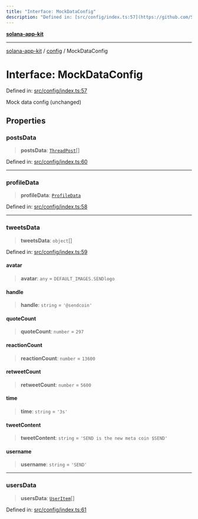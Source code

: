 ```yaml
---
title: "Interface: MockDataConfig"
description: "Defined in: [src/config/index.ts:57](https://github.com/SendArcade/solana-social-starter/blob/b27156124ee1831d644b1af765e8d55a2885cd4f/src/config/index.ts#L57)"
---
```


[**solana-app-kit**](../../README.mdx)

***

[solana-app-kit](../../README.mdx) / [config](../README.mdx) / MockDataConfig

# Interface: MockDataConfig

Defined in: [src/config/index.ts:57](https://github.com/SendArcade/solana-social-starter/blob/b27156124ee1831d644b1af765e8d55a2885cd4f/src/config/index.ts#L57)

Mock data config (unchanged)

## Properties

### postsData

> **postsData**: [`ThreadPost`](../../components/thread/thread.types/interfaces/ThreadPost.mdx)[]

Defined in: [src/config/index.ts:60](https://github.com/SendArcade/solana-social-starter/blob/b27156124ee1831d644b1af765e8d55a2885cd4f/src/config/index.ts#L60)

***

### profileData

> **profileData**: [`ProfileData`](../../mocks/profileInfoData/type-aliases/ProfileData.mdx)

Defined in: [src/config/index.ts:58](https://github.com/SendArcade/solana-social-starter/blob/b27156124ee1831d644b1af765e8d55a2885cd4f/src/config/index.ts#L58)

***

### tweetsData

> **tweetsData**: `object`[]

Defined in: [src/config/index.ts:59](https://github.com/SendArcade/solana-social-starter/blob/b27156124ee1831d644b1af765e8d55a2885cd4f/src/config/index.ts#L59)

#### avatar

> **avatar**: `any` = `DEFAULT_IMAGES.SENDlogo`

#### handle

> **handle**: `string` = `'@sendcoin'`

#### quoteCount

> **quoteCount**: `number` = `297`

#### reactionCount

> **reactionCount**: `number` = `13600`

#### retweetCount

> **retweetCount**: `number` = `5600`

#### time

> **time**: `string` = `'3s'`

#### tweetContent

> **tweetContent**: `string` = `'SEND is the new meta coin $SEND'`

#### username

> **username**: `string` = `'SEND'`

***

### usersData

> **usersData**: [`UserItem`](../../mocks/users/interfaces/UserItem.mdx)[]

Defined in: [src/config/index.ts:61](https://github.com/SendArcade/solana-social-starter/blob/b27156124ee1831d644b1af765e8d55a2885cd4f/src/config/index.ts#L61)
